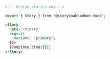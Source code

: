 ```md
<!-- Button.stories.mdx -->

import { Story } from '@storybook/addon-docs';

<Story 
  name='Primary' 
  args={{ 
    variant: 'primary',
  }}>
  {Template.bind({})}
</Story>
```